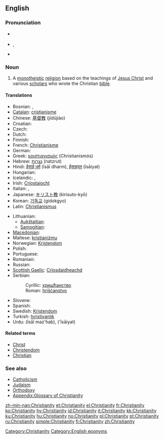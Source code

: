 ==English==
{{wikipedia}}

===Pronunciation===
* {{a|RP}} {{IPA|/ˌkrɪstiˈænɪti/}}
* {{a|US}} {{IPA|/ˌkrɪstʃiˈænɪti/}}, {{SAMPA|/%krIstSi"{nIti/}}
* {{audio|en-us-Christianity.ogg|Audio (US)}}

===Noun===
{{en-noun|Christianities|-}}

# A [[monotheistic]] [[religion]] based on the teachings of [[Jesus Christ]] and various [[scholars]] who wrote the Christian [[bible]].

====Translations====
{{trans-top|monotheistic religion}}
* Bosnian: {{t-|bs|hrišćanstvo|n}}, {{t-|bs|kršćanstvo|n}}
* [[Catalan]]: [[cristianisme]] {{m}}
* Chinese: [[基督教]] (jīdūjiào)
* Croatian: {{t-|hr|kršćanstvo|n}}
* Czech: {{t-|cs|křesťanství|n}}
* Dutch: {{t-|nl|Christendom|n}}
* Finnish: {{t+|fi|kristinusko}}
* French: [[Christianisme]]
* German: {{t+|de|Christentum|n}}
* Greek: [[χριστιανισμός]] (Christianismós) {{m}}
* Hebrew: [[נצרות]] (natzrut) {{f}}
* Hindi: [[ईसाई धर्म]] (īsāī dharm), [[ईसाइयत]] (īsāiyat)
* Hungarian: {{t+|hu|kereszténység}}
* Icelandic: {{t-|is|kristindómur|m}}, {{t+|is|kristni|f}}
* Irish: [[Críostaíocht]]
* Italian: {{t+|it|cristianità|f}}, {{t+|it|cristianesimo|m}}
* Japanese: [[キリスト教]] (kirisuto-kyō)
* Korean: [[기독교]] (gidokgyo)
* Latin: [[Christianismus]] {{m}}
{{trans-mid}}
* Lithuanian:
** [[Aukštaitian]]: {{t+|lt|krikščionybė|f|xs=Lithuanian}}
** [[Samogitian]]: {{tø|bat-smg|krėkštiuonībė|f|xs=Samogitian}}
* [[Macedonian]]: {{t|mk|христијанство|n|tr=hristijánstvo|sc=Cyrl|xs=Macedonian}}
* Maltese: [[kristjaniżmu]]
* Norwegian: [[Kristendom]] {{n}}
* Polish: {{t+|pl|chrześcijaństwo|n}}
* Portuguese: {{t+|pt|cristianismo}}
* Romanian: {{t-|ro|creştinism|n}}
* Russian: {{t+|ru|христианство|n|tr=xristiánstvo|sc=Cyrl}}
* [[Scottish Gaelic]]: [[Crìosdaidheachd]] {{f}}
* Serbian:
*: Cyrillic: [[хришћанство]] {{n}}
*: Roman: [[hrišćanstvo]] {{n}}
* Slovene: {{t+|sl|krščanstvo|n}}
* Spanish: {{t+|es|cristianismo|m}}
* Swedish: [[Kristendom]]
* Turkish: [[hıristiyanlık]]
* Urdu: {{ur-Arab|[[عیسائی مذہب]]}} (īsāī maz'hab), {{ur-Arab|[[عیسائیت]]}} ('īsāiyat)
{{trans-bottom}}

====Related terms====
* [[Christ]]
* [[Christendom]]
* [[Christian]]

===See also===
* [[Catholicism]]
* [[Judaism]]
* [[Orthodoxy]]
* [[Appendix:Glossary of Christianity]]

[[Category:Christianity]]
[[Category:English eponyms]]

[[zh-min-nan:Christianity]]
[[et:Christianity]]
[[el:Christianity]]
[[fr:Christianity]]
[[ko:Christianity]]
[[hy:Christianity]]
[[id:Christianity]]
[[it:Christianity]]
[[kk:Christianity]]
[[ku:Christianity]]
[[hu:Christianity]]
[[no:Christianity]]
[[pl:Christianity]]
[[pt:Christianity]]
[[ru:Christianity]]
[[simple:Christianity]]
[[fi:Christianity]]
[[zh:Christianity]]